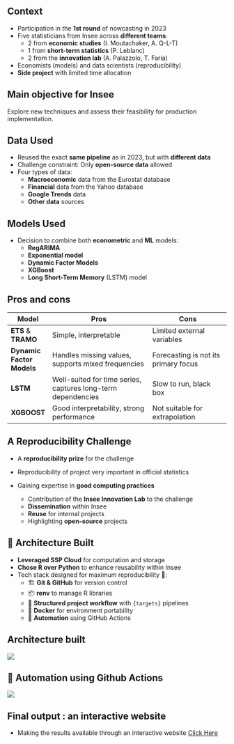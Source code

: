 
## Context

- Participation in the [**1st round**]{.orange} of nowcasting in 2023
- Five statisticians from Insee across [**different teams**]{.orange}:
  - 2 from [**economic studies**]{.blue2} (I. Moutachaker, A. Q-L-T)
  - 1 from [**short-term statistics**]{.blue2} (P. Leblanc)
  - 2 from the [**innovation lab**]{.blue2} (A. Palazzolo, T. Faria)
- Economists (models) and data scientists (reproducibility)
- [**Side project**]{.orange} with limited time allocation

::: {.callout-tip}
## Main objective for Insee
Explore new techniques and assess their feasibility for production implementation.
:::

## Data Used

- Reused the exact [**same pipeline**]{.orange} as in 2023, but with [**different data**]{.orange}
- Challenge constraint: Only [**open-source data**]{.orange} allowed
- Four types of data:
  - [**Macroeconomic**]{.blue2} data from the Eurostat database
  - [**Financial**]{.blue2} data from the Yahoo database
  - [**Google Trends**]{.blue2} data
  - [**Other data**]{.blue2} sources

## Models Used

- Decision to combine both [**econometric**]{.orange} and [**ML**]{.green2} models:
  - [**RegARIMA**]{.orange}
  - [**Exponential model**]{.orange}
  - [**Dynamic Factor Models**]{.blue2}
  - [**XGBoost**]{.green2}
  - [**Long Short-Term Memory**]{.green2} (LSTM) model

## Pros and cons

| Model         | Pros                                              | Cons                                  |
|--------------|--------------------------------------------------|---------------------------------------|
| [**ETS**]{.orange} &  [**TRAMO**]{.orange}    | Simple, interpretable                           | Limited external variables           |
| [**Dynamic Factor Models**]{.blue2}    | Handles missing values, supports mixed frequencies | Forecasting is not its primary focus |
| [**LSTM**]{.green2}  | Well-suited for time series, captures long-term dependencies | Slow to run, black box |
| [**XGBOOST**]{.green2}     | Good interpretability, strong performance       | Not suitable for extrapolation       |

## A Reproducibility Challenge

- A [**reproducibility prize**]{.orange} for the challenge  
- Reproducibility of project very important in official statistics

- Gaining expertise in [**good computing practices**]{.orange}  
  + Contribution of the [**Insee Innovation Lab**]{.blue2} to the challenge 
  + [**Dissemination**]{.blue2} within Insee  
  + [**Reuse**]{.blue2} for internal projects  
  + Highlighting [**open-source**]{.blue2} projects  


## 🚀 Architecture Built  

- [**Leveraged SSP Cloud**]{.orange} for computation and storage  
- [**Chose R over Python**]{.orange} to enhance reusability within Insee  
- Tech stack designed for maximum reproducibility 📌:  
  - 🏗 [**Git & GitHub**]{.blue2} for version control  
  - 📦 [**renv**]{.blue2} to manage R libraries  
  - 📁 [**Structured project workflow**]{.blue2} with `{targets}` pipelines  
  - 🐳 [**Docker**]{.blue2} for environment portability  
  - 🤖 [**Automation**]{.blue2} using GitHub Actions  

## Architecture built

![](img/nowcasting-diag-en.drawio.png)

## 🤖 Automation using Github Actions

![](img/workflow-example.png){.absolute top=200 left=30}


## Final output : an interactive website

- Making the results available through an interactive website [Click Here](https://inseefrlab.github.io/ESA-Nowcasting-2023/ppi.html)
